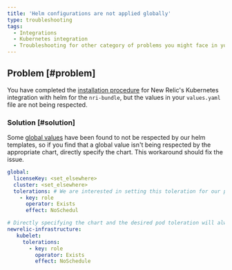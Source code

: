 ```yaml
---
title: 'Helm configurations are not applied globally'
type: troubleshooting
tags:
  - Integrations
  - Kubernetes integration
  - Troubleshooting for other category of problems you might face in your New Relic Kubernetes integration.
---
```


## Problem [#problem]

You have completed the [installation procedure](/docs/kubernetes-monitoring-integration#install) for New Relic's Kubernetes integration with helm for the `nri-bundle`, but the values in your `values.yaml` file are not being respected.

### Solution [#solution]

Some [global values](https://github.com/newrelic/helm-charts/tree/master/charts/nri-bundle#values) have been found to not be respected by our helm templates, so if you find that a global value isn't being respected by the appropriate chart, directly specify the chart. This workaround should fix the issue. 

```yml
global: 
  licenseKey: <set_elsewhere>
  cluster: <set_elsewhere>
  tolerations: # We are interested in setting this toleration for our pods, but the global value is not respected for some reason 
    - key: role
      operator: Exists
      effect: NoSchedul

# Directly specifying the chart and the desired pod toleration will always be respected
newrelic-infrastructure: 
   kubelet: 
     tolerations: 
       - key: role
         operator: Exists
         effect: NoSchedule 
```
